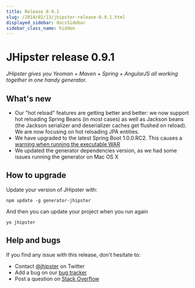```yaml
---
title: Release 0.9.1
slug: /2014/02/13/jhipster-release-0.9.1.html
displayed_sidebar: docsSidebar
sidebar_class_name: hidden
---
```


JHipster release 0.9.1
==================

*JHipster gives you Yeoman + Maven + Spring + AngularJS all working together in one handy generator.*

What's new
----------

* Our "hot reload" features are getting better and better: we now support hot reloading Spring Beans (in *most* cases) as well as Jackson beans (the Jackson serializer and deserializer caches get flushed on reload). We are now focusing on hot reloading JPA entities.
* We have upgraded to the latest Spring Boot 1.0.0.RC2. This causes a [warning when running the executable WAR](https://github.com/spring-projects/spring-boot/issues/348)
* We updated the generator dependencies version, as we had some issues running the generator on Mac OS X

How to upgrade
------------

Update your version of JHipster with:

```
npm update -g generator-jhipster
```

And then you can update your project when you run again

```
yo jhipster
```

Help and bugs
--------------

If you find any issue with this release, don't hesitate to:

- Contact [@jhipster](https://twitter.com/jhipster) on Twitter
- Add a bug on our [bug tracker](https://github.com/jhipster/generator-jhipster/issues?state=open)
- Post a question on [Stack Overflow](http://stackoverflow.com/tags/jhipster/info)
